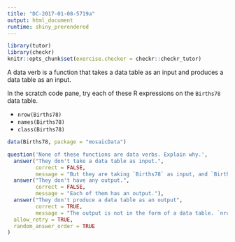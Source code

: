 ```yaml
---
title: "DC-2017-01-08-5719a"
output: html_document
runtime: shiny_prerendered
---
```


```r
library(tutor)
library(checkr)
knitr::opts_chunk$set(exercise.checker = checkr::checkr_tutor)
```

A data verb is a function that takes a data table as an input and produces a data table as an input.

In the scratch code pane, try each of these R expressions on the `Births78` data table.

* `nrow(Births78)`
* `names(Births78)`
* `class(Births78)`

```r
data(Births78, package = "mosaicData")


```


```r
question('None of these functions are data verbs. Explain why.',
  answer("They don't take a data table as input.", 
         correct = FALSE,
         message = "But they are taking `Births78` as input, and `Births78` is a data table." ),
  answer("They don't have any output.", 
         correct = FALSE, 
         message = "Each of them has an output."),
  answer("They don't produce a data table as an output", 
         correct = TRUE,
         message = "The output is not in the form of a data table. `nrow()` produces a single number, `names()` produces a set of character strings, and `class()` gives a character string identifying the class of the input."),
  allow_retry = TRUE,
  random_answer_order = TRUE
)
```

<!-- narrative to wrap up (if any) goes here -->



